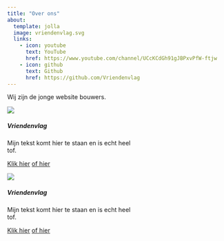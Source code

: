 ```yaml
---
title: "Over ons"
about:
  template: jolla
  image: vriendenvlag.svg
  links:
    - icon: youtube
      text: YouTube
      href: https://www.youtube.com/channel/UCcKCdGh91gJBPxvPfW-ftjw
    - icon: github
      text: Github
      href: https://github.com/Vriendenvlag
---
```


Wij zijn de jonge website bouwers.

::: {.grid}

::: {.g-col-md-6}

::: {.card style="width:300px;" .rounded-3}

![](images/pexels-alex-knight-2599244.jpg){.card-img-top}

::: {.card-body}

##### Vriendenvlag {.card-title}

::: {.card-text}

Mijn tekst komt hier te staan en is echt heel tof. 

:::

[Klik hier](){.btn .btn-primary}
[of hier](){.btn .btn-primary}

:::

:::

:::

<!-- New card --> 

::: {.g-col-md-6}

::: {.card style="width:300px;"}

![](images/pexels-lenin-estrada-2103864.jpg){.card-img-top}

::: {.card-body}

##### Vriendenvlag {.card-title}

::: {.card-text}

Mijn tekst komt hier te staan en is echt heel tof. 

:::

[Klik hier](){.btn .btn-primary}
[of hier](){.btn .btn-primary}

:::

:::

:::

:::
